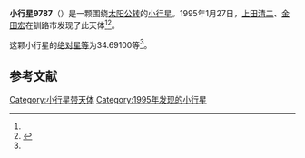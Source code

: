 {{Infobox planet
| bgcolour = #FFFFC0
| name = 9787
| symbol = 
| image = 
| caption = 
| discovery = yes
| discovery_ref = 
| discoverer = [[上田清二|上田清二]]、[[金田宏|金田宏]]
| discovery_site = [[钏路市|钏路市]] 
| discovered = 1995年1月27日
| designations = yes
| mp_name = 
| named_after = 
| alt_names = 1995 BA3/ 1986 EW4 / 1993 SF8
| mp_category = [[主带小行星|主带小行星]]
| orbit_ref = <ref name="a">[http://ssd.jpl.nasa.gov/sbdb.cgi?sstr=9787 9787] {{Wayback|url=http://ssd.jpl.nasa.gov/sbdb.cgi?sstr=9787 |date=20210717072011 }}，小行星數據庫瀏覽器（JPL Small-Body Database Browser）－[[美国国家航空航天局|美国国家航空航天局]]喷气推进实验室</ref>
| epoch = 2456400.5 (2013年4月18日更新)
| aphelion = {{convert|3.1432373|AU|km|3|abbr=on|lk=out}}
| perihelion = {{convert|2.4484451|AU|km|3|abbr=on}}
| semimajor = {{convert|2.7958412|AU|km|3|abbr=on}}
| eccentricity = 0.1242546
| period = 1707.525377 [[日|日]]<br />4.67[[儒略年|儒略年]]
| avg_speed = 
| inclination = 1.48505
| asc_node = 74.26360
| mean_anomaly = 
| arg_peri = 34.69100
| satellites = 
| physical_characteristics = yes
| dimensions = 
| mass = 
| density = 
| surface_grav = 
| escape_velocity = 
| sidereal_day = 
| axial_tilt = 
| pole_ecliptic_lat = 
| pole_ecliptic_lon = 
| albedo = 
| temperatures= 
| temp_name1 = 
| mean_temp_1 = 
| max_temp_1 = 
| temp_name2 = 
| max_temp_2 = 
| spectral_type = 
| abs_magnitude = 34.69100
}}

'''小行星9787'''（{{lang-en|9787}}）是一颗围绕[[太阳|太阳]][[公转|公转]]的[[小行星|小行星]]。1995年1月27日，[[上田清二|上田清二]]、[[金田宏|金田宏]]在钏路市发现了此天体<ref name="a" /><ref>{{cite news|title=小行星列表|url=http://cfa-www.harvard.edu/iau/lists/NumberedMPs.txt|accessdate=2013-07-08|newspaper=哈佛大学|archive-date=2008-05-17|archive-url=https://web.archive.org/web/20080517010638/http://cfa-www.harvard.edu/iau/lists/NumberedMPs.txt|dead-url=no}}</ref>。

这颗小行星的[[绝对星等|绝对星等]]为34.69100等<ref name="a" />。

==参考文献==
{{reflist}}
{{Minor Planet Number|[[小行星9786|小行星9786]]|[[小行星9788|小行星9788]]}}

{{小天体}}

[[Category:小行星带天体|Category:小行星带天体]]
[[Category:1995年发现的小行星|Category:1995年发现的小行星]]

{{asteroid-stub}}